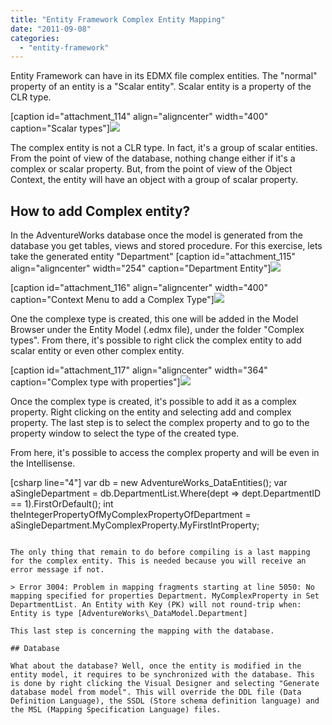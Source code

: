```yaml
---
title: "Entity Framework Complex Entity Mapping"
date: "2011-09-08"
categories: 
  - "entity-framework"
---
```


Entity Framework can have in its EDMX file complex entities. The "normal" property of an entity is a "Scalar entity". Scalar entity is a property of the CLR type.

[caption id="attachment\_114" align="aligncenter" width="400" caption="Scalar types"]![](images/scalartype-400x300.png)

The complex entity is not a CLR type. In fact, it's a group of scalar entities. From the point of view of the database, nothing change either if it's a complex or scalar property. But, from the point of view of the Object Context, the entity will have an object with a group of scalar property.

## How to add Complex entity?

In the AdventureWorks database once the model is generated from the database you get tables, views and stored procedure. For this exercise, lets take the generated entity "Department" [caption id="attachment\_115" align="aligncenter" width="254" caption="Department Entity"]![](images/DepartmentEntity.png)

[caption id="attachment\_116" align="aligncenter" width="400" caption="Context Menu to add a Complex Type"]![](images/AddComplexType-400x247.png)

One the complexe type is created, this one will be added in the Model Browser under the Entity Model (.edmx file), under the folder "Complex types". From there, it's possible to right click the complex entity to add scalar entity or even other complex entity.

[caption id="attachment\_117" align="aligncenter" width="364" caption="Complex type with properties"]![](images/complextypewithproperties.png)

Once the complex type is created, it's possible to add it as a complex property. Right clicking on the entity and selecting add and complex property. The last step is to select the complex property and to go to the property window to select the type of the created type.

From here, it's possible to access the complex property and will be even in the Intellisense.

[csharp line="4"] var db = new AdventureWorks\_DataEntities(); var aSingleDepartment = db.DepartmentList.Where(dept => dept.DepartmentID == 1).FirstOrDefault<Department>(); int theIntegerPropertyOfMyComplexPropertyOfDepartment = aSingleDepartment.MyComplexProperty.MyFirstIntProperty; 
```

The only thing that remain to do before compiling is a last mapping for the complex entity. This is needed because you will receive an error message if not.

> Error 3004: Problem in mapping fragments starting at line 5050: No mapping specified for properties Department. MyComplexProperty in Set DepartmentList. An Entity with Key (PK) will not round-trip when: Entity is type [AdventureWorks\_DataModel.Department]

This last step is concerning the mapping with the database.

## Database

What about the database? Well, once the entity is modified in the entity model, it requires to be synchronized with the database. This is done by right clicking the Visual Designer and selecting "Generate database model from model". This will override the DDL file (Data Definition Language), the SSDL (Store schema definition language) and the MSL (Mapping Specification Language) files.
